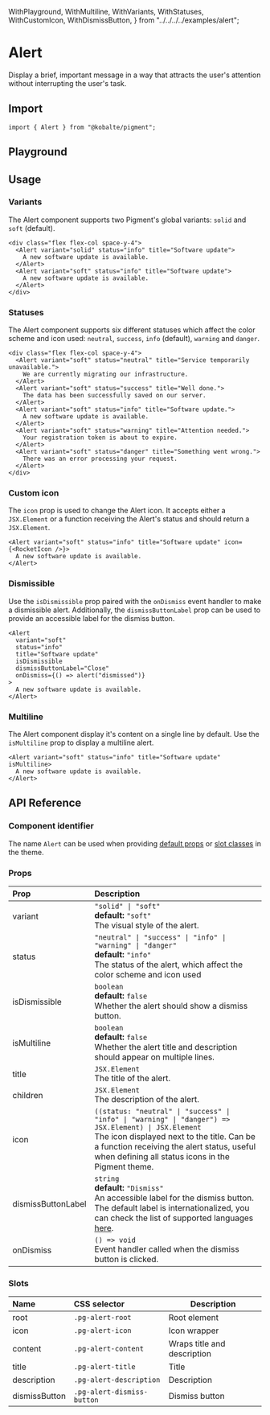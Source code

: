   WithPlayground,
  WithMultiline,
  WithVariants,
  WithStatuses,
  WithCustomIcon,
  WithDismissButton,
} from "../../../../examples/alert";

# Alert

Display a brief, important message in a way that attracts the user's attention without interrupting the user's task.

## Import

```tsx
import { Alert } from "@kobalte/pigment";
```

## Playground

<WithPlayground />

## Usage

### Variants

The Alert component supports two Pigment's global variants: `solid` and `soft` (default).

<Preview isCentered={false}>
  <WithVariants />
</Preview>

```tsx
<div class="flex flex-col space-y-4">
  <Alert variant="solid" status="info" title="Software update">
    A new software update is available.
  </Alert>
  <Alert variant="soft" status="info" title="Software update">
    A new software update is available.
  </Alert>
</div>
```

### Statuses

The Alert component supports six different statuses which affect the color scheme and icon used: `neutral`, `success`, `info` (default), `warning` and `danger`.

<Preview isCentered={false}>
  <WithStatuses />
</Preview>

```tsx
<div class="flex flex-col space-y-4">
  <Alert variant="soft" status="neutral" title="Service temporarily unavailable.">
    We are currently migrating our infrastructure.
  </Alert>
  <Alert variant="soft" status="success" title="Well done.">
    The data has been successfully saved on our server.
  </Alert>
  <Alert variant="soft" status="info" title="Software update.">
    A new software update is available.
  </Alert>
  <Alert variant="soft" status="warning" title="Attention needed.">
    Your registration token is about to expire.
  </Alert>
  <Alert variant="soft" status="danger" title="Something went wrong.">
    There was an error processing your request.
  </Alert>
</div>
```

### Custom icon

The `icon` prop is used to change the Alert icon. It accepts either a `JSX.Element` or a function receiving the Alert's status and should return a `JSX.Element`.

<Preview isCentered={false}>
  <WithCustomIcon />
</Preview>

```tsx
<Alert variant="soft" status="info" title="Software update" icon={<RocketIcon />}>
  A new software update is available.
</Alert>
```

### Dismissible

Use the `isDismissible` prop paired with the `onDismiss` event handler to make a dismissible alert. Additionally, the `dismissButtonLabel` prop can be used to provide an accessible label for the dismiss button.

<Preview isCentered={false}>
  <WithDismissButton />
</Preview>

```tsx
<Alert
  variant="soft"
  status="info"
  title="Software update"
  isDismissible
  dismissButtonLabel="Close"
  onDismiss={() => alert("dismissed")}
>
  A new software update is available.
</Alert>
```

### Multiline

The Alert component display it's content on a single line by default. Use the `isMultiline` prop to display a multiline alert.

<Preview isCentered={false}>
  <WithMultiline />
</Preview>

```tsx
<Alert variant="soft" status="info" title="Software update" isMultiline>
  A new software update is available.
</Alert>
```

## API Reference

### Component identifier

The name `Alert` can be used when providing [default props](/docs/core/customization/themed-components#default-props) or [slot classes](/docs/core/customization/themed-components#slot-classes) in the theme.

### Props

| Prop               | Description                                                                                                                                                                                                                                                                    |
| :----------------- | :----------------------------------------------------------------------------------------------------------------------------------------------------------------------------------------------------------------------------------------------------------------------------- |
| variant            | `"solid" \| "soft"` <br/> **default:** `"soft"` <br/> The visual style of the alert.                                                                                                                                                                                           |
| status             | `"neutral" \| "success" \| "info" \| "warning" \| "danger"` <br/> **default:** `"info"` <br/> The status of the alert, which affect the color scheme and icon used                                                                                                             |
| isDismissible      | `boolean` <br/> **default:** `false` <br/> Whether the alert should show a dismiss button.                                                                                                                                                                                     |
| isMultiline        | `boolean` <br/> **default:** `false` <br/> Whether the alert title and description should appear on multiple lines.                                                                                                                                                            |
| title              | `JSX.Element` <br/> The title of the alert.                                                                                                                                                                                                                                    |
| children           | `JSX.Element` <br/> The description of the alert.                                                                                                                                                                                                                              |
| icon               | `((status: "neutral" \| "success" \| "info" \| "warning" \| "danger") => JSX.Element) \| JSX.Element` <br/> The icon displayed next to the title. Can be a function receiving the alert status, useful when defining all status icons in the Pigment theme.                    |
| dismissButtonLabel | `string` <br/> **default:** `"Dismiss"` <br/> An accessible label for the dismiss button. The default label is internationalized, you can check the list of supported languages [here](https://github.com/kobaltedev/kobalte/blob/main/packages/core/src/i18n/common.intl.ts). |
| onDismiss          | `() => void` <br/> Event handler called when the dismiss button is clicked.                                                                                                                                                                                                    |

### Slots

| Name          | CSS selector               | Description                 |
| :------------ | :------------------------- | --------------------------- |
| root          | `.pg-alert-root`           | Root element                |
| icon          | `.pg-alert-icon`           | Icon wrapper                |
| content       | `.pg-alert-content`        | Wraps title and description |
| title         | `.pg-alert-title`          | Title                       |
| description   | `.pg-alert-description`    | Description                 |
| dismissButton | `.pg-alert-dismiss-button` | Dismiss button              |

